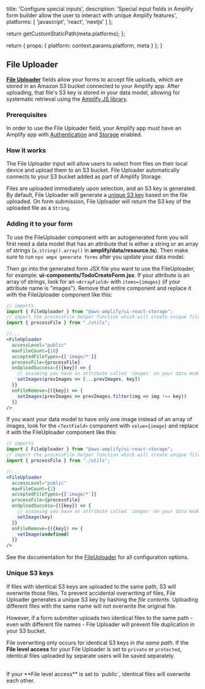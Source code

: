 
  title: 'Configure special inputs',
  description: 'Special input fields in Amplify form builder allow the user to interact with unique Amplify features',
  platforms: [
    'javascript',
    'react',
    'nextjs'
  ]
};

  return getCustomStaticPath(meta.platforms);
};

  return {
    props: {
      platform: context.params.platform,
      meta
    }
  };
}



## File Uploader


[**File Uploader**](https://ui.docs.amplify.aws/react/connected-components/storage/fileuploader) fields allow your forms to accept file uploads, which are stored in an Amazon S3 bucket connected to your Amplify app. After uploading, that file's S3 key is stored in your data model, allowing for systematic retrieval using the [Amplify JS library](/[platform]/build-a-backend/storage/download-files/).


### Prerequisites

In order to use the File Uploader field, your Amplify app must have an Amplify app with [Authentication](/[platform]/build-a-backend/auth/set-up-auth/) and [Storage](/[platform]/build-a-backend/storage/set-up-storage/) enabled.


### How it works

The File Uploader input will allow users to select from files on their local device and upload them to an S3 bucket. File Uploader automatically connects to your S3 bucket added as part of Amplify Storage.

Files are uploaded immediately upon selection, and an S3 key is generated. By default, File Uploader will generate a [unique S3 key](#unique-s3-keys) based on the file uploaded. On form submission, File Uploader will return the S3 key of the uploaded file as a `String`.


### Adding it to your form

To use the FileUploader component with an autogenerated form you will first need a data model that has an attribute that is either a string or an array of strings (`a.string().array()` in **amplify/data/resource.ts**). Then make sure to run `npx ampx generate forms` after you update your data model. 

Then go into the generated form JSX file you want to use the FileUploader, for example: **ui-components/TodoCreateForm.jsx**. If your attribute is an array of strings, look for an `<ArrayField>` with `items={images}` (if your attribute name is "images"). Remove that entire component and replace it with the FileUploader component like this:

```jsx title="ui-components/TodoCreateForm.jsx"
// imports
import { FileUploader } from "@aws-amplify/ui-react-storage";
// import the processFile helper function which will create unique filenames based on the file contents
import { processFile } from "./utils";

//...
<FileUploader
  accessLevel="public"
  maxFileCount={10}
  acceptedFileTypes={['image/*']}
  processFile={processFile}
  onUploadSuccess={({key}) => {
    // assuming you have an attribute called 'images' on your data model that is an array of strings
    setImages(prevImages => [...prevImages, key])
  }}
  onFileRemove={({key}) => {
    setImages(prevImages => prevImages.filter(img => img !== key))
  }}
/>
```


If you want your data model to have only one image instead of an array of images, look for the `<TextField>` component with `value={image}` and replace it with the FileUploader component like this:


```jsx title="ui-components/TodoCreateForm.jsx"
// imports
import { FileUploader } from "@aws-amplify/ui-react-storage";
// import the processFile helper function which will create unique filenames based on the file contents
import { processFile } from "./utils";

//...
<FileUploader
  accessLevel="public"
  maxFileCount={1}
  acceptedFileTypes={['image/*']}
  processFile={processFile}
  onUploadSuccess={({key}) => {
    // assuming you have an attribute called 'images' on your data model that is an array of strings
    setImage(key)
  }}
  onFileRemove={({key}) => {
    setImage(undefined)
  }}
/>
```

See the documentation for the [FileUploader](https://ui.docs.amplify.aws/react/connected-components/storage/fileuploader) for all configuration options. 


### Unique S3 keys

If files with identical S3 keys are uploaded to the same path, S3 will overwrite those files. To prevent accidental overwriting of files, File Uploader generates a unique S3 key by hashing the _file contents_. Uploading different files with the same name will not overwrite the original file.

However, if a form submitter uploads two identical files to the same path - even with different file names - File Uploader will prevent file duplication in your S3 bucket.

<Callout warning>

File overwriting only occurs for identical S3 keys _in the same path_. If the **File level access** for your File Uploader is set to `private` or `protected`, identical files uploaded by separate users will be saved separately.

<br />
If your **File level access** is set to `public`, identical files will overwrite
each other.

</Callout>
